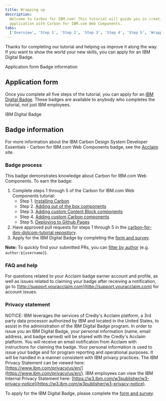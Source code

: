 ```yaml
---
title: Wrapping up
description:
  Welcome to Carbon for IBM.com! This tutorial will guide you in creating an
  application with Carbon for IBM.com Web Components.
tabs:
  ['Overview', 'Step 1', 'Step 2', 'Step 3', 'Step 4', 'Step 5', 'Wrapping up']
---
```


<PageDescription>

Thanks for completing our tutorial and helping us improve it along the way. If
you want to show the world your new skills, you can apply for an IBM Digital
Badge.

</PageDescription>

<AnchorLinks>

<AnchorLink>Application form</AnchorLink>
<AnchorLink>Badge information</AnchorLink>

</AnchorLinks>

## Application form

Once you complete all five steps of the tutorial, you can apply for an
[IBM Digital Badge](https://badges.carbondesignsystem.com). These badges are available to anybody who completes the
tutorial, not just IBM employees.

<Row>
<Column colLg={8}>

<Caption>IBM Digital Badge</Caption>

</Column>
</Row>

## Badge information

For more information about the IBM Carbon Design System Developer Essentials -
Carbon for IBM.com Web Components badge, see the [Acclaim](https://www.youracclaim.com/org/ibm/badge/tbd)
site.

### Badge process

This badge demonstrates knowledge about Carbon for IBM.com Web Components. To earn the
badge:

1. Complete steps 1 through 5 of the Carbon for IBM.com Web Components tutorial:
   - Step 1. [Installing Carbon](/developing/web-components-tutorial/step-1)
   - Step 2. [Adding out of the box components](/developing/web-components-tutorial/step-2)
   - Step 3. [Adding custom Content Block components](/developing/web-components-tutorial/step-3)
   - Step 4. [Adding custom Carbon components](/developing/web-components-tutorial/step-4)
   - Step 5. [Deploying to Github Pages](/developing/web-components-tutorial/step-5)
2. Have approved pull requests for steps 1 through 5 in the
   [carbon-for-ibm-dotcom-tutorial repository](https://github.com/carbon-design-system/carbon-for-ibm-dotcom-tutorial).
3. Apply for the IBM Digital Badge by completing the [form and survey](https://badges.carbondesignsystem.com/).

<InlineNotification>

**Note:** To quickly find your submitted PRs, you can
[filter by author](https://github.com/carbon-design-system/carbon-for-ibm-dotcom-tutorial/pulls?utf8=%E2%9C%93&q=author%3Ausername)
(e.g. `author:${username}`).

</InlineNotification>

### FAQ and help

For questions related to your Acclaim badge earner account and profile, as well
as issues related to claiming your badge after receiving a notification, go to
[http://support.youracclaim.com](http://support.youracclaim.com) for account
issues.

### Privacy statement

NOTICE: IBM leverages the services of Credly's Acclaim platform, a 3rd party
data processor authorized by IBM and located in the United States, to assist in
the administration of the IBM Digital Badge program. In order to issue you an
IBM Digital Badge, your personal information (name, email address, and badge
earned) will be shared with the Credly's Acclaim platform. You will receive an
email notification from Acclaim with instructions for claiming the badge. Your
personal information is used to issue your badge and for program reporting and
operational purposes. It will be handled in a manner consistent with IBM privacy
practices. The IBM Privacy Statement can be viewed here:
[https://www.ibm.com/privacy/us/en/](https://www.ibm.com/privacy/us/en/). IBM
employees can view the IBM Internal Privacy Statement here:
[https://w3.ibm.com/w3publisher/w3-privacy-notice](https://w3.ibm.com/w3publisher/w3-privacy-notice).

To apply for the IBM Digital Badge, please complete the [form and survey](https://badges.carbondesignsystem.com/).
